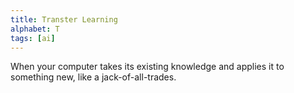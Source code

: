 ```yaml
---
title: Transter Learning
alphabet: T
tags: [ai]
---
```


When your computer takes its existing knowledge and applies it to something new, like a jack-of-all-trades.
